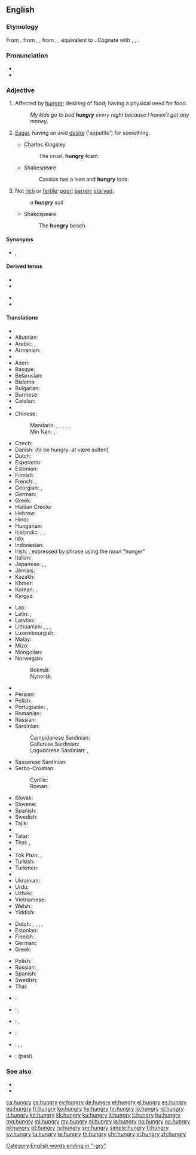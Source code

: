 ==English==

===Etymology===
From {{etyl|enm|en}} {{term|hungry|lang=enm}}, from {{etyl|ang|en}} {{term/t|ang|hungriġ}}, {{term/t|ang|hungreġ||hungry, famishing; meager}}, from {{etyl|gem-pro|en}} {{term/t|gem-pro|*hungragaz}}, {{term/t|gem-pro|*hungrugaz||hungry}}, equivalent to {{suffix|hunger|y}}. Cognate with {{etyl|nl|-}} {{term|hongerig||hungry|lang=nl}}, {{etyl|de|-}} {{term|hungrig||hungry|lang=de}}, {{etyl|sv|-}} {{term|hungrig||hungry|lang=sv}}.

===Pronunciation===
* {{IPA|/ˈhʌŋ.ɡɹi/}}
* {{audio|en-us-hungry.ogg|Audio (US)}}

===Adjective===
{{en-adj|er}}

# Affected by [[hunger]]; desiring of food; having a physical need for food.
#: ''My kids go to bed '''hungry''' every night because I haven't got any money''.
# {{context|figuratively|lang=en}} [[eager|Eager]], having an avid [[desire]] ('appetite') for something.
#* Charles Kingsley
#*: The cruel, '''hungry''' foam.
#* Shakespeare
#*: Cassius has a lean and '''hungry''' look.
# Not [[rich]] or [[fertile]]; [[poor]]; [[barren]]; [[starved]].
#: ''a '''hungry''' soil''
#* Shakespeare
#*: The '''hungry''' beach.

====Synonyms====
* {{sense|affected by hunger|desiring food}} {{l/en|famished}}, {{l/en|peckish}} {{l/en|starving}}

====Derived terms====
{{rel-top|Terms derived from ''hungry''}}
* {{l/en|hungrily}}
* {{l/en|hungriness}}
{{rel-mid}}
* {{l/en|hungry as a hog}}
* {{l/en|stay hungry}}
{{rel-bottom}}

====Translations====
{{trans-top|affected by hunger; desirous of food}}
* {{trreq|ab}}
* Albanian: {{t-|sq|i uritur}}
* Arabic: {{t-|ar|جائع|tr=jāʾiʿ}}, {{t-|ar|جوعان|tr=jawʿān}}
* Armenian: {{t-|hy|սոված|tr=sovac|sc=Armn}}
* {{trreq|av}}
* Azeri: {{t-|az|ac}}
* Basque: {{t-|eu|gosebera}}
* Belarusian: {{t-|be|галодны|tr=halódny|sc=Cyrl}}
* Bislama: {{t-|bi|hanggre}}
* Bulgarian: {{t+|bg|гладен|tr=gladen}}
* Burmese: {{t+|my|ဆာ|tr=hsa|sc=Mymr}}
* Catalan: {{t-|ca|afamat}}
* {{trreq|ce}}
* Chinese:
*: Mandarin: {{t|cmn|飢餓|sc=Hani}}, {{t|cmn|饥饿|tr=jī'è|sc=Hani}}, {{t-|cmn|餓|sc=Hani}}, {{t-|cmn|饿|tr=è|sc=Hani}}, {{t-|cmn|飢|sc=Hani}}, {{t-|cmn|饥|tr=jī|sc=Hani}}
*: Min Nan: {{t+|nan|飢|tr=ki|sc=Hans}}, {{t+|nan|枵|tr=iau|sc=Hans}}
* Czech: {{t+|cs|hladový|m}}
* Danish: {{t-|da|sulten}} (to be hungry: at være sulten)
* Dutch: {{t+|nl|hongerig}} {{qualifier|see usage notes on that page}}
* Esperanto: {{t-|eo|malsata}}
* Estonian: {{t+|et|näljane}}
* Finnish: {{t+|fi|nälkäinen}}
* French: {{t+|fr|avoir faim}}, {{t+|fr|affamé}}
* Georgian: {{t-|ka|მშიერი|tr=mšieri|sc=Geor}}, {{t-|ka|დამშეული|tr=damšeuli|sc=Geor}}
* German: {{t+|de|hungrig}}
* Greek: {{t+|el|πεινασμένος|tr=peinasménos|sc=Grek}}
* Haitian Creole: {{tø|ht|grangou}}
* Hebrew: {{t+|he|רעב|tr=ra'év|sc=Hebr}}
* Hindi: {{t-|hi|भूखा|tr=bhūkhā|sc=Deva}}
* Hungarian: {{t+|hu|éhes}}
* Icelandic: {{t+|is|svangur|m}}, {{t-|is|hungraður|m}}, {{t-|is|soltinn|m}}
* Ido: {{t+|io|hungroza}}
* Indonesian: {{t+|id|lapar}}
* Irish: {{t-|ga|ocrach}}, {{qualifier|attributive}} expressed by phrase using the noun {{t+|ga|ocras|m}} "hunger"
* Italian: {{t+|it|affamato}}
* Japanese: {{t+|ja|空腹|tr=くうふくな, kūfuku-na|alt=空腹な|sc=Jpan}}, {{t-|ja|飢えた|tr=うえた, ueta, かつえた, katsueta}}, {{t-|ja|お腹が空いている|tr=おなかがすいている, onaka ga suite iru}}
* Jèrriais: {{tø|roa-jer|affanmé}}
* Kazakh: {{t|kk|аш|tr=aş|sc=Cyrl}}
* Khmer: {{t+|km|ឃ្លាន|tr=klīən|sc=Khmr}}
* Korean: {{t-|ko|배고픈|tr=baegopeun|sc=Kore}}, {{t-|ko|굶주린|tr=gumjurin|sc=Kore}}
* Kyrgyz: {{t+|ky|ач|tr=aç|sc=Cyrl}}
{{trans-mid}}
* Lao: {{t-|lo|ຫິວ|tr=hĭw|sc=Laoo}}
* Latin: {{t-|la|ēsuriēns}}, {{t-|la|iēiūnus}}
* Latvian: {{t-|lv|izsalcis}}
* Lithuanian: {{t+|lt|alkanas|m}}, {{t+|lt|alkana|f}}, {{t-|lt|išbadėjęs|m}}, {{t-|lt|išbadėjusi|f}}
* Luxembourgish: {{t-|lb|hongereg}}
* Malay: {{t-|ms|lapar}}
* Mizo: {{tø|lus|rilṭam}}
* Mongolian: {{t-|mn|ѳлѳн|tr=ölön|sc=Cyrl}}
* Norwegian:
*: Bokmål: {{t+|nb|sulten}}
*: Nynorsk: {{t-|nn|svolten}}
* {{trreq|os}}
* Persian: {{t+|fa|گرسنه|tr=gorosne|sc=fa-Arab}}
* Polish: {{t+|pl|głodny|m}}
* Portuguese: {{t+|pt|faminto}}, {{t+|pt|com}} {{t+|pt|fome}}
* Romanian: {{t-|ro|flămând}}
* Russian: {{t+|ru|голодный|tr=golódnyj}}
* Sardinian:
*: Campidanese Sardinian: {{tø|sro|famìu}}
*: Gallurese Sardinian: {{tø|sdn|famitu}}
*: Logudorese Sardinian: {{tø|src|famìdu}}, {{tø|src|afframicosau}}
* Sassarese Sardinian: {{tø|sdc|famiddu}}
* Serbo-Croatian:
*: Cyrillic: {{t-|sh|гладан}}
*: Roman: {{t-|sh|gladan}}
* Slovak: {{t-|sk|hladný}}
* Slovene: {{t+|sl|lačen}}
* Spanish: {{t+|es|hambriento}}
* Swedish: {{t+|sv|hungrig}}
* Tajik: {{t-|tg|гурусна|tr=gurusna|sc=Cyrl}}
* {{trreq|Tamil}}
* Tatar: {{t-|tt|ач|tr=aç|sc=Cyrl}}
* Thai: {{t+|th|หิว|tr=hĭw|sc=Thai}}, {{t-|th|ท้องเลว|tr=tóng leo|sc=Thai}}
* {{trreq|bo}}
* Tok Pisin: {{t-|tpi|hanggre}}, {{t-|tpi|hangre}}
* Turkish: {{t+|tr|aç}}
* Turkmen: {{t+|tk|aç}}
* {{trreq|tyv}}
* Ukrainian: {{t-|uk|голодний|tr=holódnyj}}
* Urdu: {{t-|ur|بھوکا|tr=bhūkā|sc=ur-Arab}}
* Uzbek: {{t+|uz|och}}
* Vietnamese: {{t+|vi|đói}}
* Welsh: {{t+|cy|newynog}}
* Yiddish: {{t-|yi|הונגעריק|tr=hungerik|sc=Hebr}}
{{trans-bottom}}

{{trans-top|eager, having a desire for something}}
* Dutch: {{t-|nl|hongerend}}, {{t+|nl|hongerig}}, {{t+|nl|begerig}}, {{t+|nl|lustend}}, {{t+|nl|snakkend}}
* Estonian: {{t-|et|ihkav}}
* Finnish: {{t+|fi|nälkäinen}}
* German: {{t+|de|gierig}}
* Greek: {{t+|el|πεινασμένος|m}}
{{trans-mid}}
* Polish: {{t-|pl|spragniony|m}}
* Russian: {{t+|ru|алчущий|tr=álčuščij}}, {{t+|ru|жаждущий|tr=žážduščij}}
* Spanish: {{t+|es|hambriento}}
* Swedish: {{t+|sv|hungrig}}
* Thai: {{t+|th|กระหาย|tr=gràhăai|sc=Thai}}
{{trans-bottom}}

{{checktrans-top}}
* {{ttbc|id}}: {{t+|id|lapar}}
* {{ttbc|ko}}: {{t+|ko|고프다|tr=gopuda|sc=Kore}}, {{t+|ko|배고프다|tr=bae-gopuda|sc=Kore}}
{{trans-mid}}
* {{ttbc|ku}}: {{t+|ku|birsî}}, {{t+|ku|birçî}}
* {{ttbc|mh}}: {{t-|mh|kwule}}
* {{ttbc|pt}}: {{t-|pt|com fome}}, {{t+|pt|esfomeado|m}}, {{t-|pt|esfomeada|f}} <!-- link as t-SOP if non-idiomatic; put marked word in|alt=; see [[User:Kephir/gadgets/xte#Translation_fixing]] -->
* {{ttbc|ta}}: (pasi)
{{trans-bottom}}

===See also===
* {{l/en|thirsty}}
* {{l/en|I am hungry}}

[[Category:English words ending in "-gry"]]

[[ca:hungry]]
[[cs:hungry]]
[[cy:hungry]]
[[de:hungry]]
[[et:hungry]]
[[el:hungry]]
[[es:hungry]]
[[eu:hungry]]
[[fr:hungry]]
[[ko:hungry]]
[[hy:hungry]]
[[hr:hungry]]
[[io:hungry]]
[[id:hungry]]
[[it:hungry]]
[[kn:hungry]]
[[kk:hungry]]
[[ku:hungry]]
[[lt:hungry]]
[[li:hungry]]
[[hu:hungry]]
[[mg:hungry]]
[[ml:hungry]]
[[my:hungry]]
[[nl:hungry]]
[[ja:hungry]]
[[no:hungry]]
[[oc:hungry]]
[[pl:hungry]]
[[pt:hungry]]
[[ru:hungry]]
[[sm:hungry]]
[[simple:hungry]]
[[fi:hungry]]
[[sv:hungry]]
[[ta:hungry]]
[[te:hungry]]
[[th:hungry]]
[[chr:hungry]]
[[vi:hungry]]
[[zh:hungry]]